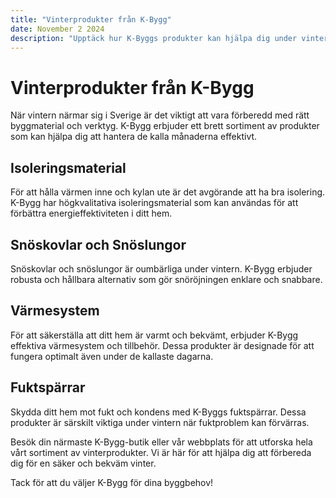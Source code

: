 ```yaml
---
title: "Vinterprodukter från K-Bygg"
date: November 2 2024
description: "Upptäck hur K-Byggs produkter kan hjälpa dig under vintermånaderna i Sverige."
---
```


# Vinterprodukter från K-Bygg

När vintern närmar sig i Sverige är det viktigt att vara förberedd med rätt byggmaterial och verktyg. K-Bygg erbjuder ett brett sortiment av produkter som kan hjälpa dig att hantera de kalla månaderna effektivt.

## Isoleringsmaterial

För att hålla värmen inne och kylan ute är det avgörande att ha bra isolering. K-Bygg har högkvalitativa isoleringsmaterial som kan användas för att förbättra energieffektiviteten i ditt hem.

## Snöskovlar och Snöslungor

Snöskovlar och snöslungor är oumbärliga under vintern. K-Bygg erbjuder robusta och hållbara alternativ som gör snöröjningen enklare och snabbare.

## Värmesystem

För att säkerställa att ditt hem är varmt och bekvämt, erbjuder K-Bygg effektiva värmesystem och tillbehör. Dessa produkter är designade för att fungera optimalt även under de kallaste dagarna.

## Fuktspärrar

Skydda ditt hem mot fukt och kondens med K-Byggs fuktspärrar. Dessa produkter är särskilt viktiga under vintern när fuktproblem kan förvärras.

Besök din närmaste K-Bygg-butik eller vår webbplats för att utforska hela vårt sortiment av vinterprodukter. Vi är här för att hjälpa dig att förbereda dig för en säker och bekväm vinter.

Tack för att du väljer K-Bygg för dina byggbehov! 